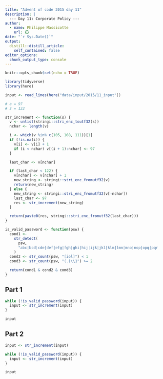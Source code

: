 ```yaml
---
title: "Advent of code 2015 day 11"
description: |
  --- Day 11: Corporate Policy ---
author:
  - name: Philippe Massicotte
    url: {}
date: "`r Sys.Date()`"
output:
  distill::distill_article:
    self_contained: false
editor_options: 
  chunk_output_type: console
---
```



```r
knitr::opts_chunk$set(echo = TRUE)

library(tidyverse)
library(here)
```

```r
input <- read_lines(here("data/input/2015/11_input"))
```

```r
# a = 97
# z = 122

str_increment <- function(s) {
  v <- unlist(stringi::stri_enc_toutf32(s))
  nchar <- length(v)

  i <- which(v %in% c(105, 108, 111))[1]
  if (!is.na(i)) {
    v[i] <- v[i] + 1
    if (i < nchar) v[(i + 1):nchar] <- 97
  }

  last_char <- v[nchar]

  if (last_char < 122) {
    v[nchar] <- v[nchar] + 1
    new_string <- stringi::stri_enc_fromutf32(v)
    return(new_string)
  } else {
    new_string <- stringi::stri_enc_fromutf32(v[-nchar])
    last_char <- 97
    res <- str_increment(new_string)
  }

  return(paste0(res, stringi::stri_enc_fromutf32(last_char)))
}

is_valid_password <- function(psw) {
  cond1 <-
    str_detect(
      psw,
      "abc|bcd|cde|def|efg|fgh|ghi|hij|ijk|jkl|klm|lmn|mno|nop|opq|pqr|qrs|rst|stu|tuv|uvw|vwx|wxy|xyz"
    )
  cond2 <- str_count(psw, "[iol]") < 1
  cond3 <- str_count(psw, "(.)\\1") >= 2

  return(cond1 & cond2 & cond3)
}
```

## Part 1

```r
while (!is_valid_password(input)) {
  input <- str_increment(input)
}

input
```

## Part 2

```r
input <- str_increment(input)

while (!is_valid_password(input)) {
  input <- str_increment(input)
}

input
```
